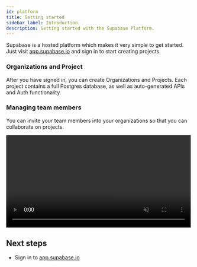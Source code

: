 ```yaml
---
id: platform
title: Getting started
sidebar_label: Introduction
description: Getting started with the Supabase Platform.
---
```



Supabase is a hosted platform which makes it very simple to get started. 
Just visit [app.supabase.io](https://app.supabase.io) and sign in to start creating projects.


### Organizations and Project

After you have signed in, you can create Organizations and Projects. Each project contains a full Postgres database, as well as auto-generated APIs and Auth functionality.


### Managing team members

You can invite your team members into your organizations so that you can collaborate on projects.

<video width="99%" muted playsInline controls="true">
<source src="/videos/invite-team.mp4" type="video/mp4" muted playsInline />
</video>


## Next steps

- Sign in to [app.supabase.io](https://app.supabase.io)